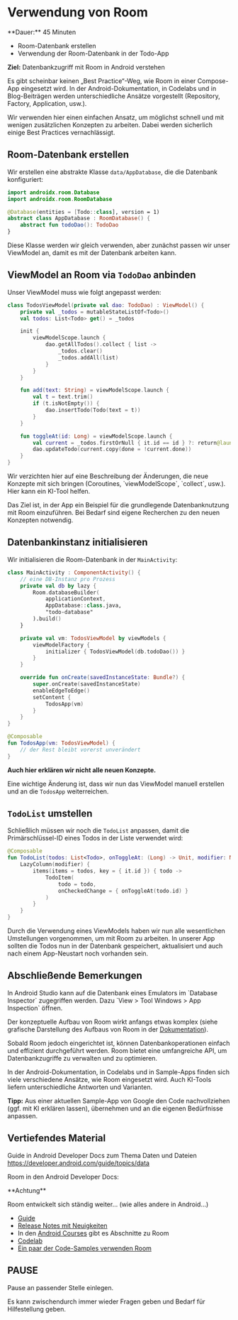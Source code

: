 
# Verwendung von Room

<Callout>
  **Dauer:** 45 Minuten

  - Room-Datenbank erstellen
  - Verwendung der Room-Datenbank in der Todo-App

  **Ziel:** Datenbankzugriff mit Room in Android verstehen
</Callout>


<Callout type="error" emoji="🚨">
Es gibt scheinbar keinen „Best Practice“-Weg, wie Room in einer
Compose-App eingesetzt wird. In der Android-Dokumentation, in Codelabs und in Blog-Beiträgen werden unterschiedliche Ansätze vorgestellt (Repository, Factory, Application, usw.).

Wir verwenden hier einen einfachen Ansatz, um möglichst schnell und mit wenigen zusätzlichen Konzepten zu arbeiten. Dabei werden sicherlich einige Best Practices vernachlässigt.
</Callout>


## Room-Datenbank erstellen

Wir erstellen eine abstrakte Klasse `data/AppDatabase`, die die 
Datenbank konfiguriert:

```kotlin
import androidx.room.Database
import androidx.room.RoomDatabase

@Database(entities = [Todo::class], version = 1)
abstract class AppDatabase : RoomDatabase() {
    abstract fun todoDao(): TodoDao
}
```

Diese Klasse werden wir gleich verwenden, aber zunächst
passen wir unser ViewModel an, damit es mit der Datenbank
arbeiten kann.

## ViewModel an Room via `TodoDao` anbinden

Unser ViewModel muss wie folgt angepasst werden:

```kotlin
class TodosViewModel(private val dao: TodoDao) : ViewModel() {
    private val _todos = mutableStateListOf<Todo>()
    val todos: List<Todo> get() = _todos 

    init {
        viewModelScope.launch {
            dao.getAllTodos().collect { list ->
                _todos.clear()
                _todos.addAll(list)
            }
        }
    }

    fun add(text: String) = viewModelScope.launch {
        val t = text.trim()
        if (t.isNotEmpty()) {
            dao.insertTodo(Todo(text = t))
        }
    }

    fun toggleAt(id: Long) = viewModelScope.launch {
        val current = _todos.firstOrNull { it.id == id } ?: return@launch
        dao.updateTodo(current.copy(done = !current.done))
    }
}
```

<Callout type="important">
Wir verzichten hier auf eine Beschreibung der Änderungen,
die neue Konzepte mit sich bringen (Coroutines, `viewModelScope`, `collect`, usw.).  Hier kann ein KI-Tool helfen.

Das Ziel ist, in der App ein Beispiel für die grundlegende Datenbanknutzung mit Room einzuführen. Bei Bedarf sind 
eigene Recherchen zu den neuen Konzepten notwendig.
</Callout>

## Datenbankinstanz initialisieren

Wir initialisieren die Room-Datenbank in der `MainActivity`:

```kotlin {2-15,21,27}
class MainActivity : ComponentActivity() {
    // eine DB-Instanz pro Prozess
    private val db by lazy {
        Room.databaseBuilder(
            applicationContext,
            AppDatabase::class.java,
            "todo-database"
        ).build()
    }

    private val vm: TodosViewModel by viewModels {
        viewModelFactory {
            initializer { TodosViewModel(db.todoDao()) }
        }
    }

    override fun onCreate(savedInstanceState: Bundle?) {
        super.onCreate(savedInstanceState)
        enableEdgeToEdge()
        setContent {
            TodosApp(vm)
        }
    }
}

@Composable
fun TodosApp(vm: TodosViewModel) {
    // der Rest bleibt vorerst unverändert
}
```

**Auch hier erklären wir nicht alle neuen Konzepte.**

Eine wichtige Änderung ist, dass wir nun das ViewModel manuell erstellen und
an die `TodosApp` weiterreichen. 

## `TodoList` umstellen

Schließlich müssen wir noch die `TodoList` anpassen, damit
die Primärschlüssel-ID eines Todos in der Liste verwendet wird:

```kotlin
@Composable
fun TodoList(todos: List<Todo>, onToggleAt: (Long) -> Unit, modifier: Modifier = Modifier) {
    LazyColumn(modifier) {
        items(items = todos, key = { it.id }) { todo ->
            TodoItem(
                todo = todo,
                onCheckedChange = { onToggleAt(todo.id) }
            )
        }
    }
}
```

Durch die Verwendung eines ViewModels haben wir nun alle
wesentlichen Umstellungen vorgenommen, um mit Room zu arbeiten.
In unserer App sollten die Todos nun in der Datenbank 
gespeichert, aktualisiert und auch nach einem App-Neustart noch 
vorhanden sein.

## Abschließende Bemerkungen

<Callout type="info">
In Android Studio kann auf die Datenbank eines Emulators im 
`Database Inspector` zugegriffen werden. Dazu `View > Tool Windows > 
App Inspection` öffnen.
</Callout>

Der konzeptuelle Aufbau von Room wirkt anfangs etwas komplex
(siehe grafische Darstellung des Aufbaus von Room in der 
[Dokumentation](https://developer.android.com/training/data-storage/room#components)).

Sobald Room jedoch eingerichtet ist, können Datenbankoperationen
einfach und effizient durchgeführt werden. Room bietet eine
umfangreiche API, um Datenbankzugriffe zu verwalten und zu
optimieren.

<Callout type="important">
In der Android-Dokumentation, in Codelabs und in Sample-Apps
finden sich viele verschiedene Ansätze, wie Room eingesetzt wird. Auch KI-Tools liefern unterschiedliche Antworten und Varianten. 

**Tipp:** Aus einer aktuellen Sample-App von Google den Code
nachvollziehen (ggf. mit KI erklären lassen), übernehmen und an die eigenen Bedürfnisse anpassen.
</Callout>

## Vertiefendes Material

Guide in Android Developer Docs zum Thema Daten und Dateien
https://developer.android.com/guide/topics/data


Room in den Android Developer Docs:

<Callout type="warning">
**Achtung**

Room entwickelt sich ständig weiter… (wie alles andere in Android…)

- [Guide](https://developer.android.com/training/data-storage/room)
- [Release Notes mit Neuigkeiten](https://developer.android.com/jetpack/androidx/releases/room)
- In den [Android Courses](https://developer.android.com/courses/) gibt es Abschnitte zu Room
- [Codelab](https://developer.android.com/codelabs/basic-android-kotlin-compose-persisting-data-room)
- [Ein paar der Code-Samples verwenden Room](https://github.com/android/compose-samples)
</Callout>

## PAUSE 

Pause an passender Stelle einlegen.

Es kann zwischendurch immer wieder Fragen geben und Bedarf für Hilfestellung geben.